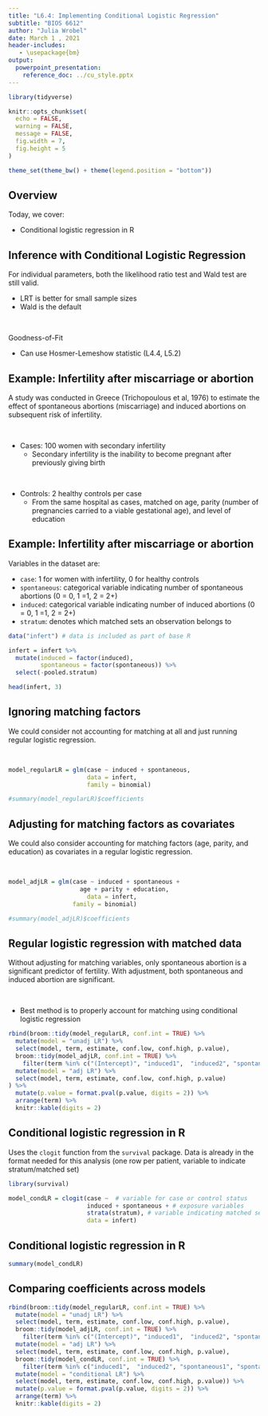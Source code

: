 ```yaml
---
title: "L6.4: Implementing Conditional Logistic Regression"
subtitle: "BIOS 6612"
author: "Julia Wrobel"
date: March 1 , 2021
header-includes:
   - \usepackage{bm}
output:
  powerpoint_presentation:
    reference_doc: ../cu_style.pptx
---
```


```r
library(tidyverse)

knitr::opts_chunk$set(
  echo = FALSE,
  warning = FALSE,
  message = FALSE,
  fig.width = 7,
  fig.height = 5
)

theme_set(theme_bw() + theme(legend.position = "bottom"))
```

## Overview

Today, we cover:

* Conditional logistic regression in R




## Inference with Conditional Logistic Regression

For individual parameters, both the likelihood ratio test and Wald test are still valid.

* LRT is better for small sample sizes
* Wald is the default


<br>

Goodness-of-Fit

* Can use Hosmer-Lemeshow statistic (L4.4, L5.2)

## Example: Infertility after miscarriage or abortion

A study was conducted in Greece (Trichopoulous et al, 1976) to estimate the effect of spontaneous abortions (miscarriage) and induced abortions on subsequent risk of infertility.

<br>

* Cases: 100 women with secondary infertility
  * Secondary infertility is the inability to become pregnant after previously giving birth 
  
<br>

* Controls: 2 healthy controls per case
  * From the same hospital as cases, matched on age, parity (number of pregnancies carried to a viable gestational age), and level of education

## Example: Infertility after miscarriage or abortion

Variables in the dataset are:

* `case`: 1 for women with infertility, 0 for healthy controls
* `spontaneous`: categorical variable indicating number of spontaneous abortions (0 = 0, 1 =1, 2 = 2+)
* `induced`: categorical variable indicating number of induced abortions (0 = 0, 1 =1, 2 = 2+)
* `stratum`: denotes which matched sets an observation belongs to

```r
data("infert") # data is included as part of base R

infert = infert %>%
  mutate(induced = factor(induced),
         spontaneous = factor(spontaneous)) %>%
  select(-pooled.stratum)

head(infert, 3)
```


## Ignoring matching factors

We could consider not accounting for matching at all and just running regular logistic regression.

<br>

```r
model_regularLR = glm(case ~ induced + spontaneous,
                      data = infert, 
                      family = binomial)

#summary(model_regularLR)$coefficients
```

## Adjusting for matching factors as covariates

We could also consider accounting for matching factors (age, parity, and education) as covariates in a regular logistic regression.

<br>

```r
model_adjLR = glm(case ~ induced + spontaneous + 
                    age + parity + education,
                      data = infert, 
                  family = binomial)

#summary(model_adjLR)$coefficients
```


## Regular logistic regression with matched data

Without adjusting for matching variables, only spontaneous abortion is a significant predictor of fertility. With adjustment, both spontaneous and induced abortion are significant.

<br>

* Best method is to properly account for matching using conditional logistic regression

```r
rbind(broom::tidy(model_regularLR, conf.int = TRUE) %>%
  mutate(model = "unadj LR") %>%
  select(model, term, estimate, conf.low, conf.high, p.value),
  broom::tidy(model_adjLR, conf.int = TRUE) %>%
    filter(term %in% c("(Intercept)", "induced1",  "induced2", "spontaneous1", "spontaneous2")) %>%
  mutate(model = "adj LR") %>%
  select(model, term, estimate, conf.low, conf.high, p.value)
) %>%
  mutate(p.value = format.pval(p.value, digits = 2)) %>%
  arrange(term) %>%
  knitr::kable(digits = 2)
```


## Conditional logistic regression in R

Uses the `clogit` function from the `survival` package. Data is already in the format needed for this analysis (one row per patient, variable to indicate stratum/matched set)

```r
library(survival)

model_condLR = clogit(case ~  # variable for case or control status
                      induced + spontaneous + # exposure variables
                      strata(stratum), # variable indicating matched sets
                      data = infert)
```

## Conditional logistic regression in R

```r
summary(model_condLR)
```



## Comparing coefficients across models



```r
rbind(broom::tidy(model_regularLR, conf.int = TRUE) %>%
  mutate(model = "unadj LR") %>%
  select(model, term, estimate, conf.low, conf.high, p.value),
  broom::tidy(model_adjLR, conf.int = TRUE) %>%
    filter(term %in% c("(Intercept)", "induced1",  "induced2", "spontaneous1", "spontaneous2")) %>%
  mutate(model = "adj LR") %>%
  select(model, term, estimate, conf.low, conf.high, p.value),
  broom::tidy(model_condLR, conf.int = TRUE) %>%
    filter(term %in% c("induced1",  "induced2", "spontaneous1", "spontaneous2")) %>%
  mutate(model = "conditional LR") %>%
  select(model, term, estimate, conf.low, conf.high, p.value)) %>%
  mutate(p.value = format.pval(p.value, digits = 2)) %>%
  arrange(term) %>%
  knitr::kable(digits = 2)
```
